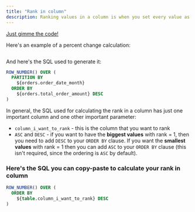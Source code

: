```yaml
---
title: "Rank in column"
description: Ranking values in a column is when you set every value as a number either higher than or lower than the other values. The lowest value (rank = 1) indicates the value with the first rank in your set of values.
---
```



[Just gimme the code! <Icon icon="bug" iconType="solid"/>](#heres-the-sql-you-can-copy-paste-to-calculate-your-rank-in-column)

Here's an example of a percent change calculation:

<Frame>
  <img src="/images/guides/table-calculations/table-calculation-sql-templates/rank-in-column-a1dfa61a36fcf3a7fd1b7906bc7abeb1.jpg" alt=""/>
</Frame>


And here's the SQL used to generate it:

```sql
ROW_NUMBER() OVER (
  PARTITION BY
    ${orders.order_date_month}
  ORDER BY
    ${orders.total_order_amount} DESC
)
```

In general, the SQL used for calculating the rank in a column has just one important column and one other important parameter:

* `column_i_want_to_rank` \- this is the column that you want to rank
* `ASC` and `DESC` \- if you want to have the **biggest values** with rank = 1, then you need to add `DESC` to your `ORDER BY` clause. If you want the **smallest values** with rank = 1 then you can add `ASC` to your `ORDER BY` clause (this isn't required, since the ordering is `ASC` by default).

### Here's the SQL you can copy-paste to calculate your rank in column

```sql
ROW_NUMBER() OVER (
  ORDER BY
    ${table.column_i_want_to_rank} DESC
)
```
